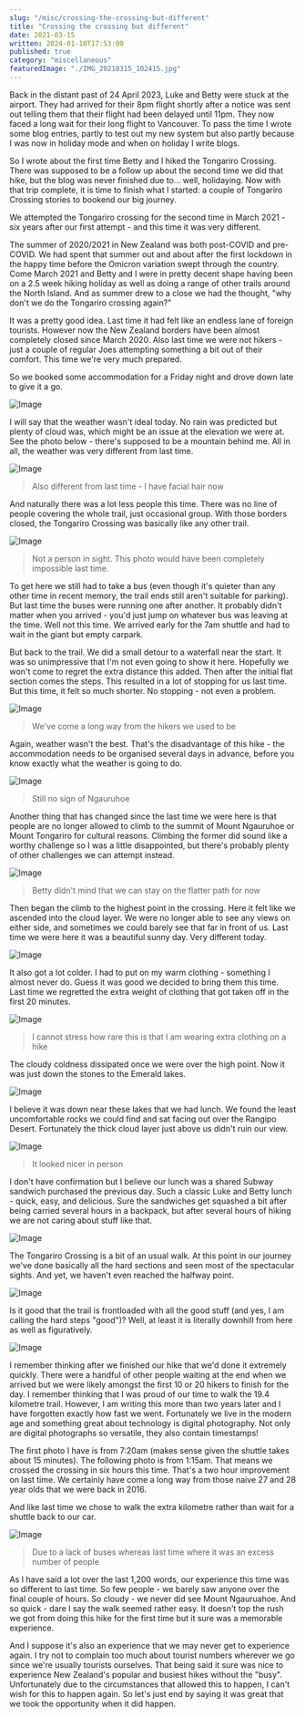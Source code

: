 ```yaml
---
slug: "/misc/crossing-the-crossing-but-different"
title: "Crossing the crossing but different"
date: 2021-03-15
written: 2024-01-10T17:53:00
published: true
category: "miscellaneous"
featuredImage: "./IMG_20210315_102415.jpg"
---
```


Back in the distant past of 24 April 2023, Luke and Betty were stuck at the airport. They had arrived for their 8pm flight shortly after a notice was sent out telling them that their flight had been delayed until 11pm. They now faced a long wait for their long flight to Vancouver. To pass the time I wrote some blog entries, partly to test out my new system but also partly because I was now in holiday mode and when on holiday I write blogs.

So I wrote about the first time Betty and I hiked the Tongariro Crossing. There was supposed to be a follow up about the second time we did that hike, but the blog was never finished due to... well, holidaying. Now with that trip complete, it is time to finish what I started: a couple of Tongariro Crossing stories to bookend our big journey.

We attempted the Tongariro crossing for the second time in March 2021 - six years after our first attempt - and this time it was very different.

The summer of 2020/2021 in New Zealand was both post-COVID and pre-COVID. We had spent that summer out and about after the first lockdown in the happy time before the Omicron variation swept through the country. Come March 2021 and Betty and I were in pretty decent shape having been on a 2.5 week hiking holiday as well as doing a range of other trails around the North Island. And as summer drew to a close we had the thought, "why don't we do the Tongariro crossing again?"

It was a pretty good idea. Last time it had felt like an endless lane of foreign tourists. However now the New Zealand borders have been almost completely closed since March 2020. Also last time we were not hikers - just a couple of regular Joes attempting something a bit out of their comfort. This time we're very much prepared.

So we booked some accommodation for a Friday night and drove down late to give it a go.

![Image](IMG_20210315_075647.jpg)

I will say that the weather wasn't ideal today. No rain was predicted but plenty of cloud was, which might be an issue at the elevation we were at. See the photo below - there's supposed to be a mountain behind me. All in all, the weather was very different from last time.

![Image](IMG_20210315_072036.jpg)

> Also different from last time - I have facial hair now

And naturally there was a lot less people this time. There was no line of people covering the whole trail, just occasional group. With those borders closed, the Tongariro Crossing was basically like any other trail.

![Image](IMG_20210315_080224.jpg)

> Not a person in sight. This photo would have been completely impossible last time.

To get here we still had to take a bus (even though it's quieter than any other time in recent memory, the trail ends still aren't suitable for parking). But last time the buses were running one after another. It probably didn't matter when you arrived - you'd just jump on whatever bus was leaving at the time. Well not this time. We arrived early for the 7am shuttle and had to wait in the giant but empty carpark.

But back to the trail. We did a small detour to a waterfall near the start. It was so unimpressive that I'm not even going to show it here. Hopefully we won't come to regret the extra distance this added. Then after the initial flat section comes the steps. This resulted in a lot of stopping for us last time. But this time, it felt so much shorter. No stopping - not even a problem.

![Image](IMG_20210315_085444.jpg)

> We've come a long way from the hikers we used to be

Again, weather wasn't the best. That's the disadvantage of this hike - the accommodation needs to be organised several days in advance, before you know exactly what the weather is going to do.

![Image](IMG_20210315_091852.jpg)

> Still no sign of Ngauruhoe

Another thing that has changed since the last time we were here is that people are no longer allowed to climb to the summit of Mount Ngauruhoe or Mount Tongariro for cultural reasons. Climbing the former did sound like a worthy challenge so I was a little disappointed, but there's probably plenty of other challenges we can attempt instead.

![Image](IMG_20210315_092300.jpg)

> Betty didn't mind that we can stay on the flatter path for now

Then began the climb to the highest point in the crossing. Here it felt like we ascended into the cloud layer. We were no longer able to see any views on either side, and sometimes we could barely see that far in front of us. Last time we were here it was a beautiful sunny day. Very different today.

![Image](IMG_20210315_094118.jpg)

It also got a lot colder. I had to put on my warm clothing - something I almost never do. Guess it was good we decided to bring them this time. Last time we regretted the extra weight of clothing that got taken off in the first 20 minutes.

![Image](IMG_20210315_095520.jpg)

> I cannot stress how rare this is that I am wearing extra clothing on a hike

The cloudy coldness dissipated once we were over the high point. Now it was just down the stones to the Emerald lakes.

![Image](IMG_20210315_100826.jpg)

I believe it was down near these lakes that we had lunch. We found the least uncomfortable rocks we could find and sat facing out over the Rangipo Desert. Fortunately the thick cloud layer just above us didn't ruin our view.

![Image](IMG_20210315_102415.jpg)

> It looked nicer in person

I don't have confirmation but I believe our lunch was a shared Subway sandwich purchased the previous day. Such a classic Luke and Betty lunch - quick, easy, and delicious. Sure the sandwiches get squashed a bit after being carried several hours in a backpack, but after several hours of hiking we are not caring about stuff like that.

![Image](IMG_20210315_103844.jpg)

The Tongariro Crossing is a bit of an usual walk. At this point in our journey we've done basically all the hard sections and seen most of the spectacular sights. And yet, we haven't even reached the halfway point.

![Image](IMG_20210315_104243.jpg)

Is it good that the trail is frontloaded with all the good stuff (and yes, I am calling the hard steps "good")? Well, at least it is literally downhill from here as well as figuratively.

![Image](IMG_20210315_112437.jpg)

I remember thinking after we finished our hike that we'd done it extremely quickly. There were a handful of other people waiting at the end when we arrived but we were likely amongst the first 10 or 20 hikers to finish for the day. I remember thinking that I was proud of our time to walk the 19.4 kilometre trail. However, I am writing this more than two years later and I have forgotten exactly how fast we went. Fortunately we live in the modern age and something great about technology is digital photography. Not only are digital photographs so versatile, they also contain timestamps!

The first photo I have is from 7:20am (makes sense given the shuttle takes about 15 minutes). The following photo is from 1:15am. That means we crossed the crossing in six hours this time. That's a two hour improvement on last time. We certainly have come a long way from those naive 27 and 28 year olds that we were back in 2016.

And like last time we chose to walk the extra kilometre rather than wait for a shuttle back to our car.

![Image](IMG_20210315_131542.jpg)

> Due to a lack of buses whereas last time where it was an excess number of people

As I have said a lot over the last 1,200 words, our experience this time was so different to last time. So few people - we barely saw anyone over the final couple of hours. So cloudy - we never did see Mount Ngauruahoe. And so quick - dare I say the walk seemed rather easy. It doesn't top the rush we got from doing this hike for the first time but it sure was a memorable experience.

And I suppose it's also an experience that we may never get to experience again. I try not to complain too much about tourist numbers wherever we go since we're usually tourists ourselves. That being said it sure was nice to experience New Zealand's popular and busiest hikes without the "busy". Unfortunately due to the circumstances that allowed this to happen, I can't wish for this to happen again. So let's just end by saying it was great that we took the opportunity when it did happen.

